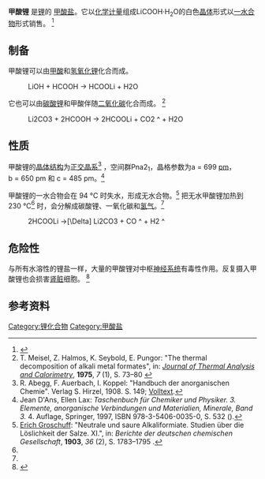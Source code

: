 {{Chembox
| Name = 
| ImageFileL1  =Formate-anion.svg
|ImageSizeL1 = 100px
| ImageFileR1 = Li+.svg
|ImageSizeR1 = 24px
| Section1 = {{Chembox Identifiers 
| CASNo = 556-63-8
| CASNo_Comment = 无水物
| CASNo_Ref = {{cascite|correct|CAS}}
| CASNo1 = 6108-23-2
| CASNo1_Comment = 一水合物
| CASNo1_Ref = {{cascite|correct|CAS}}
| PubChem         = 23680280
| ChemSpider      = 
| SMILES = [Li+].[O-]C=O
}}
| Section2 = {{Chembox Properties 
| Appearance   = 白色晶体<ref name="Alfa">{{Alfa|A17432|Datum=26. Mai 2010}}</ref>
| 化学式    = CHLiO<sub>2</sub> 
| MolarMass  =  51.97 g·mol<sup>−1</sup><br />69.97 (一水合物)
| Density    = 1.46 g·cm<sup>−3</sup> (20 °C)<ref name="Alfa"/> (一水合物)
| MeltingPtCL    = 93
| MeltingPtCH = 95
| Melting_notes = 一水合物<ref name="Alfa"/> 
| BoilingPtC    = 
| Solubility    = 易溶于水 <ref name="Alfa"/>
}}
| Section8= {{Chembox Related
| OtherAnions = [[乙酸锂|乙酸锂]]
| OtherCations = [[甲酸钠|甲酸钠]]<br />[[甲酸钾|甲酸钾]]<br />[[甲酸铷|甲酸铷]]<br />[[甲酸铯|甲酸铯]]
}}}}

'''甲酸锂''' 是[[锂|锂]]的 [[甲酸盐|甲酸盐]]。它以[[化学计量|化学计量]]组成LiCOOH·H<sub>2</sub>O的白色[[晶体|晶体]]形式以[[结晶水|一水合物]]形式销售。 <ref>{{Substanzinfo|Name=Lithiumformiat-Monohydrat |CAS=6108-23-2 |EG-Nummer=676-657-8 |ECHA-ID=100.201.853 |ZVG= |PubChem=23702287 |ChemSpider= |Wikidata=Q18212206 }}</ref> 

== 制备 ==
甲酸锂可以由[[甲酸|甲酸]]和[[氢氧化锂|氢氧化锂]]化合而成。

: <chem>LiOH + HCOOH -> HCOOLi + H2O</chem>

它也可以由[[碳酸锂|碳酸锂]]和甲酸伴随[[二氧化碳|二氧化碳]]化合而成。 <ref name="Meisel">T. Meisel, Z. Halmos, K. Seybold, E. Pungor: "The thermal decomposition of alkali metal formates", in: ''[[Journal_of_Thermal_Analysis_and_Calorimetry|Journal of Thermal Analysis and Calorimetry]]'', '''1975''', ''7'' (1), S. 73–80 {{DOI|10.1007/BF01911627}}</ref>

: <chem>Li2CO3 + 2HCOOH -> 2HCOOLi + CO2 ^ + H2O</chem>

== 性质 ==
甲酸锂的[[晶体结构|晶体结构]]为[[正交晶系|正交晶系]]<ref name="handbook">R. Abegg, F. Auerbach, I. Koppel: "Handbuch der anorganischen Chemie". Verlag S. Hirzel, 1908. S. 149; [http://www.archive.org/details/handbuchderanor06koppgoog Volltext].</ref> ，空间群Pna2<sub>1</sub>，晶格参数为a = 699 [[皮米|pm]]， b = 650 pm 和 c = 485 pm。<ref name='Lax'>Jean D'Ans, Ellen Lax: ''Taschenbuch für Chemiker und Physiker. 3. Elemente, anorganische Verbindungen und Materialien, Minerale, Band 3.'' 4. Auflage, Springer, 1997, ISBN 978-3-5406-0035-0, S. 532 ({{Google Buch|BuchID=ssy59etLaksC|Seite=532}}).</ref>

甲酸锂的一水合物会在 94 °C 时失水，形成无水合物。<ref>[[Erich_Groschuff|Erich Groschuff]]: "Neutrale und saure Alkaliformiate. Studien über die Löslichkeit der Salze. XI.", in: ''Berichte der deutschen chemischen Gesellschaft'', '''1903''', ''36'' (2), S. 1783–1795 {{DOI|10.1002/cber.19030360276}}.</ref> 把无水甲酸锂加热到 230 °C<ref name="Lax"/> 时，会分解成碳酸锂、一氧化碳和[[氢气|氢气]]。<ref name="Meisel"/>

: <chem>2HCOOLi ->[\Delta] Li2CO3 + CO ^ + H2 ^</chem>

== 危险性 ==
与所有水溶性的锂盐一样，大量的甲酸锂对中枢[[神经系统|神经系统]]有毒性作用。反复摄入甲酸锂也会损害[[肾脏|肾脏]]细胞。 <ref>{{Strem|93-0323|Name=Lithium formate hydrate|Datum=25. Dezember 2012}}</ref>

== 参考资料 ==
{{reflist}}
{{锂化合物}}
{{甲酸盐}}

[[Category:锂化合物|Category:锂化合物]]
[[Category:甲酸盐|Category:甲酸盐]]